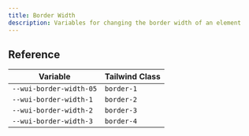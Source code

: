 ```yaml
---
title: Border Width
description: Variables for changing the border width of an element
---
```


## Reference

| Variable                | Tailwind Class |
| ----------------------- | -------------- |
| `--wui-border-width-05` | `border-1`     |
| `--wui-border-width-1`  | `border-2`     |
| `--wui-border-width-2`  | `border-3`     |
| `--wui-border-width-3`  | `border-4`     |
